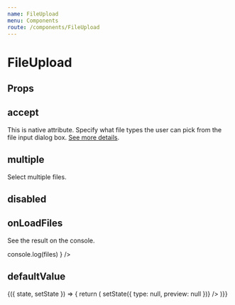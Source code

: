 ---
name: FileUpload
menu: Components
route: /components/FileUpload
---


# FileUpload

<Playground>
  <FileUpload />
</Playground>

## Props

<Props of={FileUpload} />

## accept

This is native attribute. Specify what file types the user can pick from the file input dialog box. [See more details](https://developer.mozilla.org/en-US/docs/Web/HTML/Element/input/file).

<Playground>
  <FileUpload accept=".pdf,.txt" />
</Playground>

## multiple

Select multiple files.

<Playground>
  <FileUpload multiple />
</Playground>

## disabled

<Playground>
  <FileUpload disabled />
</Playground>

## onLoadFiles

See the result on the console.

<Playground>
  <FileUpload multiple onLoadFiles={files => console.log(files) } />
</Playground>

## defaultValue

<Playground>
  <State initial={{
    type: 'image',
    preview: 'https://encrypted-tbn0.gstatic.com/images?q=tbn%3AANd9GcRgEfRiRq0EDmarakvqkbkvtwMX7Gr0h7_b8LO8HXGLFr5lfVks&usqp=CAU'
  }}>
    {({ state, setState }) => {
      return (
        <FileUpload defaultValue={state.preview ? state : null} onRemoveDefaultValue={() => setState({ type: null, preview: null })} />
    )}}
  </State>
</Playground>
